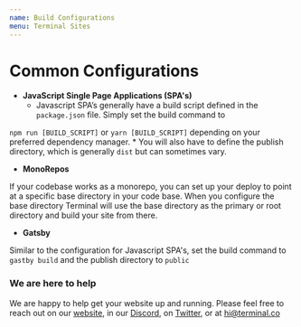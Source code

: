 ```yaml
---
name: Build Configurations
menu: Terminal Sites
---
```


# Common Configurations

* **JavaScript Single Page Applications (SPA's)**
    * Javascript SPA’s generally have a build script defined in the `package.json` file. Simply set the build command to
 
 `npm run [BUILD_SCRIPT]` or `yarn [BUILD_SCRIPT]` depending on your preferred dependency manager.
    * You will also have to define the publish directory, which is generally `dist` but can sometimes vary.
* **MonoRepos**

If your codebase works as a monorepo, you can set up your deploy to point at a specific base directory in your code base. When you configure the base directory Terminal will use the base directory as the primary or root directory and build your site from there.

* **Gatsby**

Similar to the configuration for Javascript SPA's, set the build command to `gastby build` and the publish directory to `public`
### We are here to help

We are happy to help get your website up and running. Please feel free to reach out on our [website](https://terminal.co), in our [Discord](https://discord.gg/HdTu3pa), on [Twitter](https://twitter.com/terminaldotco), or at hi@terminal.co
 